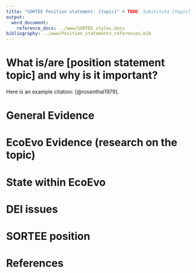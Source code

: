 ```yaml
---
title: "SORTEE Position statement: [topic]" # TODO: Substitute [topic] by its corresponding value
output:
  word_document:
    reference_docx: ../www/SORTEE_styles.docx
bibliography: ../www/Position_statements_references.bib
---
```


<!-- # NOTE: Headings are suggestive; please adapt to your own needs -->

<!-- # NOTE: Please include references in the `bibliography` file stated in the yaml front matter (line 7). In RStudio's visual editor, please use the "citation" tool (`Shift-Cmd-F8`, Mac or `Shift-Ctrl-F8`, Win) -->

<!-- # TODO: Remove previous notes -->

# What is/are \[position statement topic\] and why is it important?

<!-- # TODO: Substitute [position statement topic] above by the actual topic of the position statement -->

<!-- # TODO: Give an overview of topic. Explain what is it and why it is important for "ORT" (Openness, Reproducibility, and Transparency) -->

Here is an example citation: [@rosenthal1979].

<!-- # TODO: Delete the example above -->

# General Evidence

<!-- # TODO: Provide research evidence on the topic, from any field -->

# EcoEvo Evidence (research on the topic)

<!-- # TODO: Provide evidence on the topic, specifically from the EcoEvo research field -->

# State within EcoEvo

<!-- # TODO: Provide an overview of the state of the topic within the field, if known -->

# DEI issues

<!-- # TODO: Comment on issues related to Diversity, Equality, and Inclusion
(e.g., open access publishing requires a prohibitive cost for some members) -->

# SORTEE position

<!-- # TODO: Provide a statement regarding SORTEE's current position on the topic (can be uncertain) -->

# References

<!-- # TODO: Delete all "TODO"'s and other comments in the template! -->

